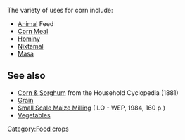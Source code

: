 The variety of uses for corn include:
*[[Animals|Animal]] Feed
*[[Corn Meal]]
*[[Hominy]]
*[[Nixtamal]]
*[[Masa]]

== See also ==
*[[Corn & Sorghum]] from the Household Cyclopedia (1881) 
*[[Grain]]
*[[Small Scale Maize Milling]] (ILO - WEP, 1984, 160 p.)
*[[Vegetables]]


[[Category:Food crops]]